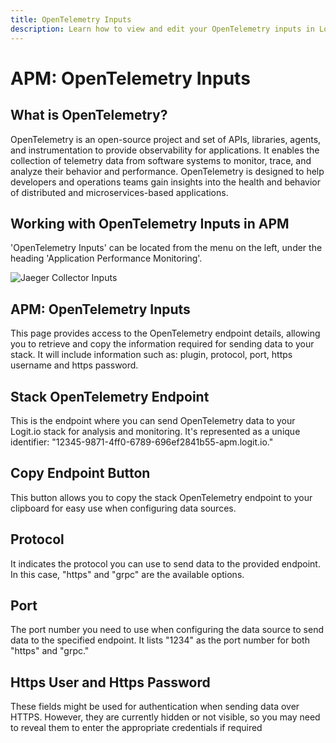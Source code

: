 ```yaml
---
title: OpenTelemetry Inputs
description: Learn how to view and edit your OpenTelemetry inputs in Logit.io
---
```


# APM: OpenTelemetry Inputs

## What is OpenTelemetry?

OpenTelemetry is an open-source project and set of APIs, libraries, agents, 
and instrumentation to provide observability for applications. It enables 
the collection of telemetry data from software systems to monitor, trace, 
and analyze their behavior and performance. OpenTelemetry is designed to 
help developers and operations teams gain insights into the health and 
behavior of distributed and microservices-based applications.

## Working with OpenTelemetry Inputs in APM

'OpenTelemetry Inputs' can be located from the menu on the left, under 
the heading 'Application Performance Monitoring'.

![Jaeger Collector Inputs](@/images/help/apm/jaeger-collector-inputs.png)

## APM: OpenTelemetry Inputs

This page provides access to the OpenTelemetry endpoint details, allowing 
you to retrieve and copy the information required for sending data to your 
stack. It will include information such as: plugin, protocol, port, 
https username and https password.

## Stack OpenTelemetry Endpoint

This is the endpoint where you can send OpenTelemetry data to your Logit.io 
stack for analysis and monitoring. It's represented as a 
unique identifier: "12345-9871-4ff0-6789-696ef2841b55-apm.logit.io."

## Copy Endpoint Button

This button allows you to copy the stack OpenTelemetry endpoint to your 
clipboard for easy use when configuring data sources.

## Protocol

It indicates the protocol you can use to send data to the provided endpoint. 
In this case, "https" and "grpc" are the available options.

## Port

The port number you need to use when configuring the data source to send 
data to the specified endpoint. It lists "1234" as the port number for both "https" and "grpc."

## Https User and Https Password

These fields might be used for authentication when sending data over HTTPS. 
However, they are currently hidden or not visible, so you may need to 
reveal them to enter the appropriate credentials if required